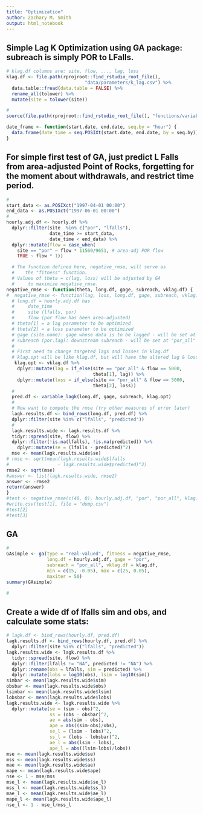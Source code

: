 ```yaml
---
title: "Optimization"
author: Zachary M. Smith
output: html_notebook
---
```


## Simple Lag K Optimization using GA package: subreach is simply POR to LFalls.
```r
# klag.df columns are: site, flow, ..., lag, loss
klag.df <- file.path(rprojroot::find_rstudio_root_file(),
                             "data/parameters/k_lag.csv") %>% 
  data.table::fread(data.table = FALSE) %>%
  rename_all(tolower) %>%
  mutate(site = tolower(site))
```

```r
# 
source(file.path(rprojroot::find_rstudio_root_file(), "functions/variable_lagk_func_test.R"))
```

```r
date_frame <- function(start.date, end.date, seq.by = "hour") {
  data.frame(date_time = seq.POSIXt(start.date, end.date, by = seq.by))
}
```
## For simple first test of GA, just predict L Falls from area-adjusted Point of Rocks, forgetting for the moment about withdrawals, and restrict time period.
```r
# 
start_data <- as.POSIXct("1997-04-01 00:00")
end_data <- as.POSIXct("1997-06-01 00:00")
#
hourly.adj.df <- hourly.df %>%
  dplyr::filter(site  %in% c("por", "lfalls"),
                date_time >= start_data, 
                date_time < end_data) %>%
  dplyr::mutate(flow = case_when(
    site == "por" ~ flow * 11560/9651, # area-adj POR flow
    TRUE ~ flow * 1))
```

```r
  # The function defined here, negative_rmse, will serve as 
  #    the "fitness" function.
  # Values of theta = c(lag, loss) will be adjusted by GA 
  #     to maximize negative_rmse.
negative_rmse <- function(theta, long.df, gage, subreach, vklag.df) {
#  negative_rmse <- function(lag, loss, long.df, gage, subreach, vklag.df) {
  # long.df = hourly.adj.df has 
  #     date_time
  #     site (lfalls, por)
  #     flow (por flow has been area-adjusted)
  # theta[1] = a lag parameter to be optimized
  # theta[2] = a loss parameter to be optimized
  # gage (site.name): gage whose data is to be lagged - will be set at "por""
  # subreach (por.lag): downstream subreach - will be set at "por_all"
  #
  # First need to change targeted lags and losses in klag.df
  # klag.opt will be like klag.df, but will have the altered lag & loss
   klag.opt <- vklag.df %>%
    dplyr::mutate(lag = if_else(site == "por_all" & flow == 5000, 
                                theta[1], lag)) %>%
    dplyr::mutate(loss = if_else(site == "por_all" & flow == 5000, 
                                theta[2], loss))
  #
  pred.df <- variable_lagk(long.df, gage, subreach, klag.opt)
  #
  # Now want to compute the rmse (try other measures of error later)
  lagk.results.df <- bind_rows(long.df, pred.df) %>%
  dplyr::filter(site %in% c("lfalls", "predicted"))
  #
  lagk.results.wide <- lagk.results.df %>%
  tidyr::spread(site, flow) %>%
  dplyr::filter(!is.na(lfalls), !is.na(predicted)) %>%
    dplyr::mutate(se = (lfalls - predicted)^2)
  mse <- mean(lagk.results.wide$se)
# rmse <- sqrt(mean(lagk.results.wide$lfalls
#                  - lagk.results.wide$predicted)^2)
rmse2 <- sqrt(mse)
#answer <- list(lagk.results.wide, rmse2)
answer <- -rmse2
return(answer)
}
#test <- negative_rmse(c(48, 0), hourly.adj.df, "por", "por_all", klag.df)
#write.csv(test[1], file = "dump.csv")
#test[2]
#test[3]

```

## GA
```r
#
GAsimple <- ga(type = "real-valued", fitness = negative_rmse,
               long.df = hourly.adj.df, gage = "por", 
               subreach = "por_all", vklag.df = klag.df,
               min = c(15, -0.05), max = c(25, 0.05),
               maxiter = 50)
summary(GAsimple)
```

```r
#

```
## Create a wide df of lfalls sim and obs, and calculate some stats:
```r
# lagk.df <- bind_rows(hourly.df, pred.df)
lagk.results.df <- bind_rows(hourly.df, pred.df) %>%
  dplyr::filter(site %in% c("lfalls", "predicted"))
lagk.results.wide <- lagk.results.df %>%
  tidyr::spread(site, flow) %>%
  dplyr::filter(lfalls != "NA", predicted != "NA") %>%
  dplyr::rename(obs = lfalls, sim = predicted) %>%
  dplyr::mutate(lobs = log10(obs), lsim = log10(sim))
simbar <- mean(lagk.results.wide$sim)
obsbar <- mean(lagk.results.wide$obs)
lsimbar <- mean(lagk.results.wide$lsim)
lobsbar <- mean(lagk.results.wide$lobs)
lagk.results.wide <- lagk.results.wide %>%
  dplyr::mutate(se = (sim - obs)^2, 
                ss = (obs - obsbar)^2,
                ae = abs(sim - obs),
                ape = abs((sim-obs)/obs),
                se_l = (lsim - lobs)^2, 
                ss_l = (lobs - lobsbar)^2,
                ae_l = abs(lsim - lobs),
                ape_l = abs((lsim-lobs)/lobs))
mse <- mean(lagk.results.wide$se)
mss <- mean(lagk.results.wide$ss)
mae <- mean(lagk.results.wide$ae)
mape <- mean(lagk.results.wide$ape)
nse <- 1 - mse/mss
mse_l <- mean(lagk.results.wide$se_l)
mss_l <- mean(lagk.results.wide$ss_l)
mae_l <- mean(lagk.results.wide$ae_l)
mape_l <- mean(lagk.results.wide$ape_l)
nse_l <- 1 - mse_l/mss_l

```
## 
